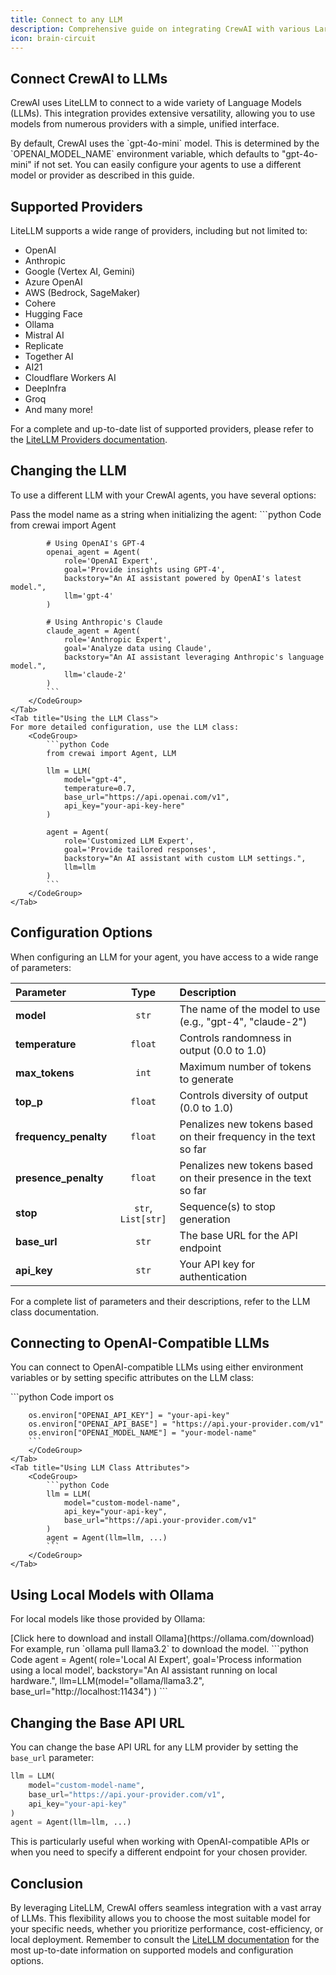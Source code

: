 ```yaml
---
title: Connect to any LLM
description: Comprehensive guide on integrating CrewAI with various Large Language Models (LLMs) using LiteLLM, including supported providers and configuration options.
icon: brain-circuit
---
```


## Connect CrewAI to LLMs

CrewAI uses LiteLLM to connect to a wide variety of Language Models (LLMs). This integration provides extensive versatility, allowing you to use models from numerous providers with a simple, unified interface.

<Note>
    By default, CrewAI uses the `gpt-4o-mini` model. This is determined by the `OPENAI_MODEL_NAME` environment variable, which defaults to "gpt-4o-mini" if not set. 
    You can easily configure your agents to use a different model or provider as described in this guide.
</Note>

## Supported Providers

LiteLLM supports a wide range of providers, including but not limited to:

- OpenAI
- Anthropic
- Google (Vertex AI, Gemini)
- Azure OpenAI
- AWS (Bedrock, SageMaker)
- Cohere
- Hugging Face
- Ollama
- Mistral AI
- Replicate
- Together AI
- AI21
- Cloudflare Workers AI
- DeepInfra
- Groq
- And many more!

For a complete and up-to-date list of supported providers, please refer to the [LiteLLM Providers documentation](https://docs.litellm.ai/docs/providers).

## Changing the LLM

To use a different LLM with your CrewAI agents, you have several options:

<Tabs>
    <Tab title="Using a String Identifier">
    Pass the model name as a string when initializing the agent:
        <CodeGroup>
            ```python Code
            from crewai import Agent

            # Using OpenAI's GPT-4
            openai_agent = Agent(
                role='OpenAI Expert',
                goal='Provide insights using GPT-4',
                backstory="An AI assistant powered by OpenAI's latest model.",
                llm='gpt-4'
            )

            # Using Anthropic's Claude
            claude_agent = Agent(
                role='Anthropic Expert',
                goal='Analyze data using Claude',
                backstory="An AI assistant leveraging Anthropic's language model.",
                llm='claude-2'
            )
            ```
        </CodeGroup>
    </Tab>
    <Tab title="Using the LLM Class">
    For more detailed configuration, use the LLM class:
        <CodeGroup>
            ```python Code
            from crewai import Agent, LLM

            llm = LLM(
                model="gpt-4",
                temperature=0.7,
                base_url="https://api.openai.com/v1",
                api_key="your-api-key-here"
            )

            agent = Agent(
                role='Customized LLM Expert',
                goal='Provide tailored responses',
                backstory="An AI assistant with custom LLM settings.",
                llm=llm
            )
            ```
        </CodeGroup>
    </Tab>
</Tabs>

## Configuration Options

When configuring an LLM for your agent, you have access to a wide range of parameters:

| Parameter | Type | Description |
|:----------|:-----:|:-------------|
| **model** | `str` | The name of the model to use (e.g., "gpt-4", "claude-2") |
| **temperature** | `float` | Controls randomness in output (0.0 to 1.0) |
| **max_tokens** | `int` | Maximum number of tokens to generate |
| **top_p** | `float` | Controls diversity of output (0.0 to 1.0) |
| **frequency_penalty** | `float` | Penalizes new tokens based on their frequency in the text so far |
| **presence_penalty** | `float` | Penalizes new tokens based on their presence in the text so far |
| **stop** | `str`, `List[str]` | Sequence(s) to stop generation |
| **base_url** | `str` | The base URL for the API endpoint |
| **api_key** | `str` | Your API key for authentication |

For a complete list of parameters and their descriptions, refer to the LLM class documentation.

## Connecting to OpenAI-Compatible LLMs

You can connect to OpenAI-compatible LLMs using either environment variables or by setting specific attributes on the LLM class:

<Tabs>
    <Tab title="Using Environment Variables">
        <CodeGroup>
        ```python Code
        import os

        os.environ["OPENAI_API_KEY"] = "your-api-key"
        os.environ["OPENAI_API_BASE"] = "https://api.your-provider.com/v1"
        os.environ["OPENAI_MODEL_NAME"] = "your-model-name"
        ```
        </CodeGroup>
    </Tab>
    <Tab title="Using LLM Class Attributes">
        <CodeGroup>
            ```python Code
            llm = LLM(
                model="custom-model-name",
                api_key="your-api-key",
                base_url="https://api.your-provider.com/v1"
            )
            agent = Agent(llm=llm, ...)
            ```
        </CodeGroup>
    </Tab>
</Tabs>

## Using Local Models with Ollama

For local models like those provided by Ollama:

<Steps>
    <Step title="Download and install Ollama">
    [Click here to download and install Ollama](https://ollama.com/download)
    </Step>
    <Step title="Pull the desired model">
    For example, run `ollama pull llama3.2` to download the model.
    </Step>
    <Step title="Configure your agent">
        <CodeGroup>
        ```python Code
            agent = Agent(
                role='Local AI Expert',
                goal='Process information using a local model',
                backstory="An AI assistant running on local hardware.",
                llm=LLM(model="ollama/llama3.2", base_url="http://localhost:11434")
            )
            ```
        </CodeGroup>
    </Step>
</Steps>

## Changing the Base API URL

You can change the base API URL for any LLM provider by setting the `base_url` parameter:

```python Code  
llm = LLM(
    model="custom-model-name",
    base_url="https://api.your-provider.com/v1",
    api_key="your-api-key"
)
agent = Agent(llm=llm, ...)
```

This is particularly useful when working with OpenAI-compatible APIs or when you need to specify a different endpoint for your chosen provider.

## Conclusion

By leveraging LiteLLM, CrewAI offers seamless integration with a vast array of LLMs. This flexibility allows you to choose the most suitable model for your specific needs, whether you prioritize performance, cost-efficiency, or local deployment. Remember to consult the [LiteLLM documentation](https://docs.litellm.ai/docs/) for the most up-to-date information on supported models and configuration options.
